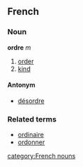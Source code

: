 ==French==
===Noun===
'''ordre''' ''m''

# [[order]]
# [[kind]]

====Antonym====
*[[désordre]]

===Related terms===
*[[ordinaire]]
*[[ordonner]]
[[category:French nouns]]